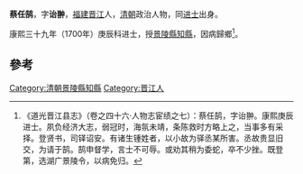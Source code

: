 '''蔡任鹄'''，字'''诒翀'''，[[福建|福建]][[晋江|晋江]]人，[[清朝|清朝]]政治人物，同[[进士|进士]]出身。
 
康熙三十九年（1700年）庚辰科进士，授[[景陵縣|景陵縣]][[知縣|知縣]]，因病歸鄉<ref>《道光晋江县志》（卷之四十六·人物志宦绩之七）：蔡任鹄，字诒翀。康熙庚辰进士。夙负经济大志，弱冠时，海氛未靖，条陈救时方略上之，当事多有采择。登贤书，司铎诏安。有诸生锺姓者，以小故为驿丞某所害。丞故贵显旧交，为请于鹄。鹄申督学，言士不可辱。或劝其稍为委蛇，卒不少挫。既登第，选湖广景陵令，以病免归。</ref>。

==參考==
{{reflist}}
{{清朝人物小作品}}
{{康熙三十九年庚辰科殿試金榜}}
{{DEFAULTSORT:Cao蔡}}
[[Category:清朝景陵縣知縣|Category:清朝景陵縣知縣]]
[[Category:晋江人|Category:晋江人]]